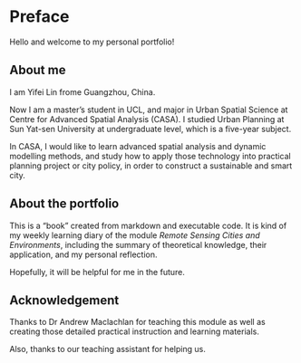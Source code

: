 # Preface {.unnumbered}

Hello and welcome to my personal portfolio!

## About me

I am Yifei Lin frome Guangzhou, China.

Now I am a master's student in UCL, and major in Urban Spatial Science at Centre for Advanced Spatial Analysis (CASA). I studied Urban Planning at Sun Yat-sen University at undergraduate level, which is a five-year subject.

In CASA, I would like to learn advanced spatial analysis and dynamic modelling methods, and study how to apply those technology into practical planning project or city policy, in order to construct a sustainable and smart city.

## About the portfolio

This is a "book" created from markdown and executable code. It is kind of my weekly learning diary of the module *Remote Sensing Cities and Environments*, including the summary of theoretical knowledge, their application, and my personal reflection.

Hopefully, it will be helpful for me in the future.

## Acknowledgement

Thanks to Dr Andrew Maclachlan for teaching this module as well as creating those detailed practical instruction and learning materials.

Also, thanks to our teaching assistant for helping us.

